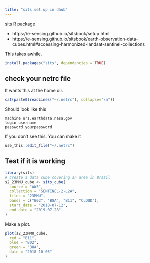 ```yaml
---
title: "sits set up in dhub"
---
```


sits R package

* https://e-sensing.github.io/sitsbook/setup.html
* https://e-sensing.github.io/sitsbook/earth-observation-data-cubes.html#accessing-harmonized-landsat-sentinel-collections

This takes awhile.
```r
install.packages("sits", dependencies = TRUE)
```

## check your netrc file

It wants this at the home dir.

```r
cat(paste0(readLines("~/.netrc"), collapse="\n"))
```

Should look like this
```
machine urs.earthdata.nasa.gov
login username
password yourpassword
```

If you don't see this. You can make it
```r
use_this::edit_file("~/.netrc")
```

## Test if it is working

```r
library(sits)
# Create a data cube covering an area in Brazil
s2_23MMU_cube <- sits_cube(
  source = "AWS",
  collection = "SENTINEL-2-L2A",
  tiles = "23MMU",
  bands = c("B02", "B8A", "B11", "CLOUD"),
  start_date = "2018-07-12",
  end_date = "2019-07-28"
)
```

Make a plot.
```r
plot(s2_23MMU_cube,
  red = "B11",
  blue = "B02",
  green = "B8A",
  date = "2018-10-05"
)
```
